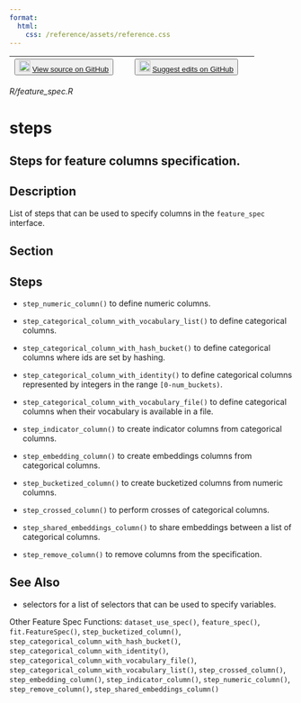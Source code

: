 ```yaml
---
format:
  html:
    css: /reference/assets/reference.css
---
```


| <button class="button"> ![](/reference/assets/GitHub-Mark-32px.png){width="20"} [View source on GitHub](https://github.com/rstudio/tfdatasets//blob/main/R/feature_spec.R) </button> | <button class="button"> ![](/reference/assets/GitHub-Mark-32px.png){width="20"} [Suggest edits on GitHub](https://github.com/rstudio/tfdatasets//edit/main/R/feature_spec.R) </button> |
|:------------------------------:|:--------------------------------------:|

*R/feature_spec.R*

# steps

## Steps for feature columns specification.

## Description
List of steps that can be used to specify columns in the `feature_spec` interface. 





## Section

## Steps

- `step_numeric_column()` to define numeric columns. 

- `step_categorical_column_with_vocabulary_list()` to define categorical columns. 

- `step_categorical_column_with_hash_bucket()` to define categorical columns where ids are set by hashing. 

- `step_categorical_column_with_identity()` to define categorical columns represented by integers in the range `[0-num_buckets)`. 

- `step_categorical_column_with_vocabulary_file()` to define categorical columns when their vocabulary is available in a file. 

- `step_indicator_column()` to create indicator columns from categorical columns. 

- `step_embedding_column()` to create embeddings columns from categorical columns. 

- `step_bucketized_column()` to create bucketized columns from numeric columns. 

- `step_crossed_column()` to perform crosses of categorical columns. 

- `step_shared_embeddings_column()` to share embeddings between a list of categorical columns. 

- `step_remove_column()` to remove columns from the specification. 




## See Also

- selectors for a list of selectors that can be used to specify variables. 

Other Feature Spec Functions:  `dataset_use_spec()`, `feature_spec()`, `fit.FeatureSpec()`, `step_bucketized_column()`, `step_categorical_column_with_hash_bucket()`, `step_categorical_column_with_identity()`, `step_categorical_column_with_vocabulary_file()`, `step_categorical_column_with_vocabulary_list()`, `step_crossed_column()`, `step_embedding_column()`, `step_indicator_column()`, `step_numeric_column()`, `step_remove_column()`, `step_shared_embeddings_column()`

